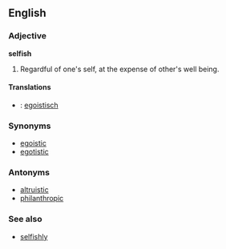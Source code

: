 ==English==

===Adjective===
'''selfish'''
#Regardful of one's self, at the expense of other's well being.

==== Translations ====
* {{de}}: [[egoistisch]]

===Synonyms===
*[[egoistic]]
*[[egotistic]]

===Antonyms===
*[[altruistic]]
*[[philanthropic]]

===See also===
*[[selfishly]]